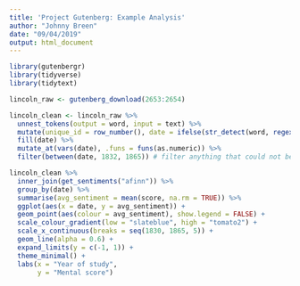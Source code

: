 ```yaml
---
title: 'Project Gutenberg: Example Analysis'
author: "Johnny Breen"
date: "09/04/2019"
output: html_document
---
```


```r
library(gutenbergr)
library(tidyverse)
library(tidytext)

lincoln_raw <- gutenberg_download(2653:2654)
```

```r
lincoln_clean <- lincoln_raw %>%
  unnest_tokens(output = word, input = text) %>%
  mutate(unique_id = row_number(), date = ifelse(str_detect(word, regex("\\d{4}")), word, NA_character_)) %>%
  fill(date) %>%
  mutate_at(vars(date), .funs = funs(as.numeric)) %>%
  filter(between(date, 1832, 1865)) # filter anything that could not be interpreted as a 'date'
```

```r
lincoln_clean %>%
  inner_join(get_sentiments("afinn")) %>%
  group_by(date) %>%
  summarise(avg_sentiment = mean(score, na.rm = TRUE)) %>%
  ggplot(aes(x = date, y = avg_sentiment)) +
  geom_point(aes(colour = avg_sentiment), show.legend = FALSE) +
  scale_colour_gradient(low = "slateblue", high = "tomato2") +
  scale_x_continuous(breaks = seq(1830, 1865, 5)) +
  geom_line(alpha = 0.6) +
  expand_limits(y = c(-1, 1)) +
  theme_minimal() +
  labs(x = "Year of study",
       y = "Mental score")
```

